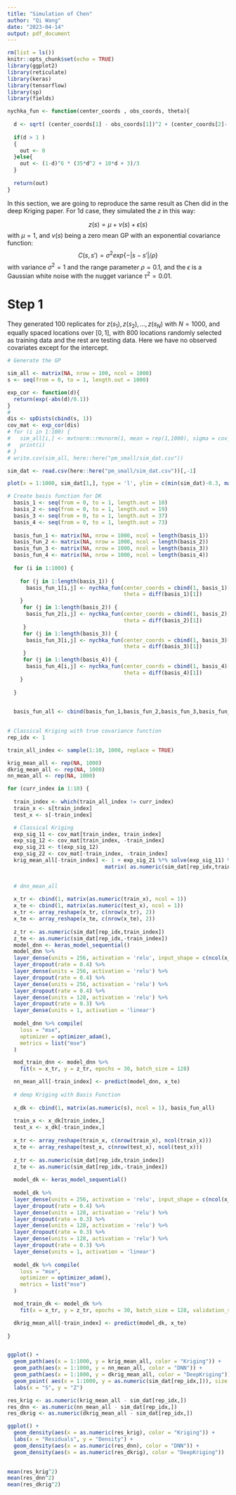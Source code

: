 ```yaml
---
title: "Simulation of Chen"
author: "Qi Wang"
date: "2023-04-14"
output: pdf_document
---
```


```r
rm(list = ls())
knitr::opts_chunk$set(echo = TRUE)
library(ggplot2)
library(reticulate)
library(keras)
library(tensorflow)
library(sp)
library(fields)

nychka_fun <- function(center_coords , obs_coords, theta){
  
  d <- sqrt( (center_coords[1] - obs_coords[1])^2 + (center_coords[2]- obs_coords[2])^2)/theta
  
  if(d > 1 )
  {
    out <- 0
  }else{
    out <- (1-d)^6 * (35*d^2 + 18*d + 3)/3
  }
  
  return(out)
}


```
In this section, we are going to reproduce the same result as Chen did in the deep Kriging paper.
For 1d case, they simulated the $z$ in this way:

$$z(s) = \mu + \nu(s) + \epsilon(s)$$
with $\mu = 1$, and $\nu(s)$ being a zero mean GP with an exponential covariance function:
$$C(s,s') = \sigma^2exp\{-|s-s'|/\rho\}$$
with variance $\sigma^2 = 1$ and the range parameter $\rho = 0.1$, and the $\epsilon$ is a Gaussian white noise with the nugget variance $\tau^2=0.01$. 


# Step 1

They generated 100 replicates for ${z(s_1), z(s_2),...,z(s_N)}$ with $N = 1000$, and equally spaced locations over 
$[0,1]$, with 800 locations randomly selected as training data and the rest are testing data. Here we have no observed covariates except for the intercept.



```r
# Generate the GP

sim_all <- matrix(NA, nrow = 100, ncol = 1000)
s <- seq(from = 0, to = 1, length.out = 1000)

exp_cor <- function(d){
  return(exp(-abs(d)/0.1))
}
# 
dis <- spDists(cbind(s, 1))
cov_mat <- exp_cor(dis)
# for (i in 1:100) {
#   sim_all[i,] <- mvtnorm::rmvnorm(1, mean = rep(1,1000), sigma = cov_mat) + rnorm(1000, mean = 0, sd = 0.1)
#   print(i)
# }
# write.csv(sim_all, here::here("pm_small/sim_dat.csv"))

sim_dat <- read.csv(here::here("pm_small/sim_dat.csv"))[,-1]

plot(x = 1:1000, sim_dat[1,], type = 'l', ylim = c(min(sim_dat)-0.3, max(sim_dat)+0.3), ylab = "Z", xlab = "S")


```
```r
# Create basis function for DK
  basis_1 <- seq(from = 0, to = 1, length.out = 10)
  basis_2 <- seq(from = 0, to = 1, length.out = 19)
  basis_3 <- seq(from = 0, to = 1, length.out = 37)
  basis_4 <- seq(from = 0, to = 1, length.out = 73) 
  
  basis_fun_1 <- matrix(NA, nrow = 1000, ncol = length(basis_1))
  basis_fun_2 <- matrix(NA, nrow = 1000, ncol = length(basis_2))
  basis_fun_3 <- matrix(NA, nrow = 1000, ncol = length(basis_3))
  basis_fun_4 <- matrix(NA, nrow = 1000, ncol = length(basis_4))
  
  for (i in 1:1000) {
    
    for (j in 1:length(basis_1)) {
      basis_fun_1[i,j] <- nychka_fun(center_coords = cbind(1, basis_1)[j,], obs_coords = cbind(1,s)[i,],
                                     theta = diff(basis_1)[1])
    }
     for (j in 1:length(basis_2)) {
      basis_fun_2[i,j] <- nychka_fun(center_coords = cbind(1, basis_2)[j,], obs_coords = cbind(1,s)[i,],
                                     theta = diff(basis_2)[1])
     }
     for (j in 1:length(basis_3)) {
      basis_fun_3[i,j] <- nychka_fun(center_coords = cbind(1, basis_3)[j,], obs_coords = cbind(1,s)[i,],
                                     theta = diff(basis_3)[1])
     }
     for (j in 1:length(basis_4)) {
      basis_fun_4[i,j] <- nychka_fun(center_coords = cbind(1, basis_4)[j,], obs_coords = cbind(1,s)[i,],
                                     theta = diff(basis_4)[1])
    }
    
  }  

   
  basis_fun_all <- cbind(basis_fun_1,basis_fun_2,basis_fun_3,basis_fun_4)
  

```

```r
# Classical Kriging with true covariance function
rep_idx <- 1

train_all_index <- sample(1:10, 1000, replace = TRUE)

krig_mean_all <- rep(NA, 1000)
dkrig_mean_all <- rep(NA, 1000)
nn_mean_all <- rep(NA, 1000)

for (curr_index in 1:10) {
  
  train_index <- which(train_all_index != curr_index)
  train_x <- s[train_index]
  test_x <- s[-train_index]

  # Classical Kriging
  exp_sig_11 <- cov_mat[train_index, train_index]
  exp_sig_12 <- cov_mat[train_index, -train_index]
  exp_sig_21 <- t(exp_sig_12)
  exp_sig_22 <- cov_mat[-train_index, -train_index]
  krig_mean_all[-train_index] <- 1 + exp_sig_21 %*% solve(exp_sig_11) %*% 
                               matrix( as.numeric(sim_dat[rep_idx,train_index] - 1), ncol = 1 )

  
  # dnn_mean_all 
  
  x_tr <- cbind(1, matrix(as.numeric(train_x), ncol = 1))
  x_te <- cbind(1, matrix(as.numeric(test_x), ncol = 1))
  x_tr <- array_reshape(x_tr, c(nrow(x_tr), 2))  
  x_te <- array_reshape(x_te, c(nrow(x_te), 2))  
  
  z_tr <- as.numeric(sim_dat[rep_idx,train_index])
  z_te <- as.numeric(sim_dat[rep_idx,-train_index])
  model_dnn <- keras_model_sequential()
  model_dnn %>% 
  layer_dense(units = 256, activation = 'relu', input_shape = c(ncol(x_tr))) %>% 
  layer_dropout(rate = 0.4) %>% 
  layer_dense(units = 256, activation = 'relu') %>% 
  layer_dropout(rate = 0.4) %>% 
  layer_dense(units = 256, activation = 'relu') %>%
  layer_dropout(rate = 0.4) %>%
  layer_dense(units = 128, activation = 'relu') %>%
  layer_dropout(rate = 0.3) %>%
  layer_dense(units = 1, activation = 'linear')
  
  model_dnn %>% compile(
    loss = "mse",
    optimizer = optimizer_adam(),
    metrics = list("mse")
  )

  mod_train_dnn <- model_dnn %>%
    fit(x = x_tr, y = z_tr, epochs = 30, batch_size = 128)

  nn_mean_all[-train_index] <- predict(model_dnn, x_te)
  
  # deep Kriging with Basis Function
  
  x_dk <- cbind(1, matrix(as.numeric(s), ncol = 1), basis_fun_all)
  
  train_x <- x_dk[train_index,]
  test_x <- x_dk[-train_index,]
  
  x_tr <- array_reshape(train_x, c(nrow(train_x), ncol(train_x)))  
  x_te <- array_reshape(test_x, c(nrow(test_x), ncol(test_x)))  
 
  z_tr <- as.numeric(sim_dat[rep_idx,train_index])
  z_te <- as.numeric(sim_dat[rep_idx,-train_index])
  
  model_dk <- keras_model_sequential()
  
  model_dk %>% 
  layer_dense(units = 256, activation = 'relu', input_shape = c(ncol(x_tr))) %>% 
  layer_dropout(rate = 0.4) %>% 
  layer_dense(units = 128, activation = 'relu') %>%
  layer_dropout(rate = 0.3) %>%
  layer_dense(units = 128, activation = 'relu') %>%
  layer_dropout(rate = 0.3) %>%
  layer_dense(units = 128, activation = 'relu') %>%
  layer_dropout(rate = 0.3) %>%
  layer_dense(units = 1, activation = 'linear')
  
  model_dk %>% compile(
    loss = "mse",
    optimizer = optimizer_adam(),
    metrics = list("mse")
  )

  mod_train_dk <- model_dk %>%
    fit(x = x_tr, y = z_tr, epochs = 30, batch_size = 128, validation_split = 0.1)

  dkrig_mean_all[-train_index] <- predict(model_dk, x_te)
  
}



```
```r
ggplot() +
  geom_path(aes(x = 1:1000, y = krig_mean_all, color = "Kriging")) +
  geom_path(aes(x = 1:1000, y = nn_mean_all, color = "DNN")) +
  geom_path(aes(x = 1:1000, y = dkrig_mean_all, color = "DeepKriging"))+ 
  geom_point( aes(x = 1:1000, y = as.numeric(sim_dat[rep_idx,])), size = 0.5) +
  labs(x = "S", y = "Z") 
```


```r
  
res_krig <- as.numeric(krig_mean_all - sim_dat[rep_idx,])
res_dnn <- as.numeric(nn_mean_all - sim_dat[rep_idx,])
res_dkrig <- as.numeric(dkrig_mean_all - sim_dat[rep_idx,])

ggplot() +
  geom_density(aes(x = as.numeric(res_krig), color = "Kriging")) +
  labs(x = "Residuals", y = "Density") +
  geom_density(aes(x = as.numeric(res_dnn), color = "DNN")) +
  geom_density(aes(x = as.numeric(res_dkrig), color = "DeepKriging")) 
  
```
```r
mean(res_krig^2)
mean(res_dnn^2)
mean(res_dkrig^2)
```


